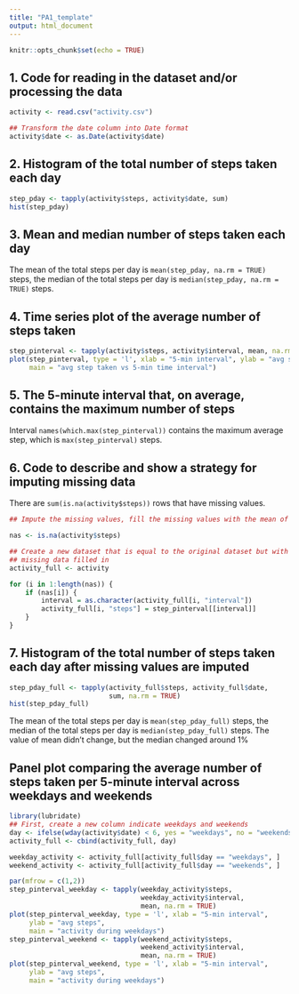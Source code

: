 ```yaml
---
title: "PA1_template"
output: html_document
---
```


```r
knitr::opts_chunk$set(echo = TRUE)
```


## 1. Code for reading in the dataset and/or processing the data
```r
activity <- read.csv("activity.csv")

## Transform the date column into Date format
activity$date <- as.Date(activity$date)
```

## 2. Histogram of the total number of steps taken each day
```r
step_pday <- tapply(activity$steps, activity$date, sum)
hist(step_pday)

```

## 3. Mean and median number of steps taken each day
The mean of the total steps per day is `mean(step_pday, na.rm = TRUE)` steps, the median of the total steps per day is `median(step_pday, na.rm = TRUE)` steps.

## 4. Time series plot of the average number of steps taken
```r
step_pinterval <- tapply(activity$steps, activity$interval, mean, na.rm = TRUE)
plot(step_pinterval, type = 'l', xlab = "5-min interval", ylab = "avg steps", 
     main = "avg step taken vs 5-min time interval")
```

## 5. The 5-minute interval that, on average, contains the maximum number of steps

Interval `names(which.max(step_pinterval))` contains the maximum average step, which is `max(step_pinterval)` steps.

## 6. Code to describe and show a strategy for imputing missing data

There are `sum(is.na(activity$steps))` rows that have missing values.

```r
## Impute the missing values, fill the missing values with the mean of the 5-minute interval

nas <- is.na(activity$steps)

## Create a new dataset that is equal to the original dataset but with 
## missing data filled in
activity_full <- activity

for (i in 1:length(nas)) {
    if (nas[i]) {
        interval = as.character(activity_full[i, "interval"])
        activity_full[i, "steps"] = step_pinterval[[interval]]
    }
}
```


## 7. Histogram of the total number of steps taken each day after missing values are imputed
```r

step_pday_full <- tapply(activity_full$steps, activity_full$date, 
                         sum, na.rm = TRUE)
hist(step_pday_full)
```

The mean of the total steps per day is `mean(step_pday_full)` steps, the median of the total steps per day is `median(step_pday_full)` steps. The value of mean didn't change, but the median changed around 1%

## Panel plot comparing the average number of steps taken per 5-minute interval across weekdays and weekends
```r
library(lubridate)
## First, create a new column indicate weekdays and weekends
day <- ifelse(wday(activity$date) < 6, yes = "weekdays", no = "weekends")
activity_full <- cbind(activity_full, day)

weekday_activity <- activity_full[activity_full$day == "weekdays", ]
weekend_activity <- activity_full[activity_full$day == "weekends", ]

par(mfrow = c(1,2))
step_pinterval_weekday <- tapply(weekday_activity$steps,
                                 weekday_activity$interval, 
                                 mean, na.rm = TRUE)
plot(step_pinterval_weekday, type = 'l', xlab = "5-min interval", 
     ylab = "avg steps", 
     main = "activity during weekdays")
step_pinterval_weekend <- tapply(weekend_activity$steps,
                                 weekend_activity$interval, 
                                 mean, na.rm = TRUE)
plot(step_pinterval_weekend, type = 'l', xlab = "5-min interval", 
     ylab = "avg steps", 
     main = "activity during weekdays")

```






